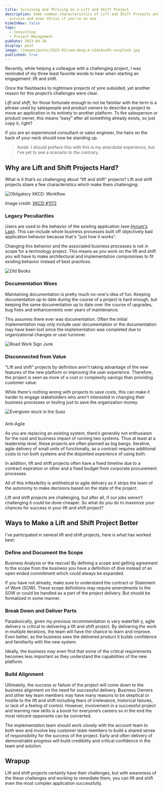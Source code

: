 ```yaml
---
title: Surviving and Thriving on a Lift and Shift Project
description: Some common characteristics of Lift and Shift Projects and how to
  survive and even thrive if you're on one
hideInNav: false
tags:
  - Consulting
  - Project Management
pubDate: 2023-04-18
display: post
image: /images/posts/2023-03/sam-deng-m-x34vAsnFk-unsplash.jpg
published: true
---
```


  

Recently, while helping a colleague with a challenging project, I was reminded of my three least favorite words to hear when starting an engagement: lift and shift.

Once the flashbacks to nightmare projects of yore subsided, yet another reason for this project’s challenges were clear.

_Lift and shift_, for those fortunate enough to not be familiar with the term is a phrase used by salespeople and product owners to describe a project to move an application in its entirety to another platform. To the salesperson or product owner, this means “easy” after all something already exists, so just copy it, right?

If you are an experienced consultant or sales engineer, the hairs on the back of your neck should now be standing up.

> Aside: I should preface this with this is my anecdotal experience, but I’ve yet to see a scenario to the contrary.

  
## Why are Lift and Shift Projects Hard?

  
What is it that’s so challenging about “lift and shift” projects? Lift and shift projects share a few characteristics which make them challenging:  

![Obligatory XKCD: Workflow](/images/posts/2023-03/workflow_2x.png)

Image credit: [XKCD #1172](https://xkcd.com/1172/)

[](https://xkcd.com/1172/)  

### Legacy Peculiarities

  
Users are used to the behavior of the existing application (see [Hyrum's Law](https://www.hyrumslaw.com/)). This can include whole business processes built off objectively bad application behavior because that's "just how it works".

Changing this behavior and the associated business processes is not in scope for a technology project. This means as you work on the lift and shift you will have to make architectural and implementation compromises to fit existing behavior instead of best practices.

  

![Old Books](/images/posts/2023-03/chris-lawton-zvKx6ixUhWQ-unsplash.jpg)

  

### Documentation Woes

  
Maintaining documentation is pretty much no-one's idea of fun. Keeping documentation up to date during the course of a project is hard enough, but keeping the same documentation up to date over the course of upgrades, bug fixes and enhancements over years of maintenance.

This assumes there ever was documentation. Often the initial implementation may only include user documentation or the documentation may have been lost since the implementation was completed due to organizational changes or user turnover.

  

![Road Work Sign Junk](/images/posts/2023-03/tyler-nix-7kwjU9MMbYU-unsplash.jpg)

  

### Disconnected from Value

  
"Lift and shift" projects by definition aren't taking advantage of the new features of the new platform or improving the user experience. Therefore, the project is seen as more of a cost or complexity savings than providing customer value.

While there's nothing wrong with projects to save costs, this can make it harder to engage stakeholders who aren't interested in changing their business processes or tooling just to save the organization money.

  

![Evergiven stuck in the Suez](/images/posts/2023-03/Ever_Given_in_Suez_Canal_viewed_from_ISS.jpg)

###   
Anti-Agile

  
As you are replacing an existing system, there’s generally not enthusiasm for the cost and business impact of running two systems. Thus at least at a leadership level, these projects are often planned as big bangs. Iterative, agile delivery of small units of functionally, as a contrast requires additional costs to run both systems and the disjointed experience of using both.

In addition, lift and shift projects often have a fixed timeline due to a contract expiration or other and a fixed budget from corporate procurement processes.  
  
All of this inflexibility is antithetical to agile delivery as it strips the team of the autonomy to make decisions based on the state of the project.  
  

Lift and shift projects are challenging, but after all, if our jobs weren’t challenging it could be done cheaper. So what do you do to maximize your chances for success in your lift and shift project?  
  
## Ways to Make a Lift and Shift Project Better

  
I’ve participated in several lift and shift projects, here is what has worked best:

  
### Define and Document the Scope

Business Analysis or the rescue! By defining a scope and getting agreement to the scope from the business you have a definition of dive instead of an open ended commitment which could always be expanded.

If you have not already, make sure to understand the contract or Statement of Work (SOW). These scope definitions may require amendments to the SOW or could be handled as a part of the project delivery. But should be formalized in some manner.

  
### Break Down and Deliver Parts

Paradoxically, given my previous recommendation is very waterfall-y, agile delivery is critical to delivering a lift and shift project. By delivering the work in multiple iterations, the team will have the chance to learn and improve. Even better, as the business sees the delivered product it builds confidence and familiarity with the new system. 

Ideally, the business may even find that some of the critical requirements becomes less important as they understand the capabilities of the new platform.  
  
### Build Alignment

Ultimately, the success or failure of the project will come down to the business alignment on the need for successful delivery. Business Owners and other key team members may have many reasons to be skeptical or hostile to the lift and shift including fears of irrelevance, historical failures, or lack of a feeling of control. However, involvement in a successful project and learning new skills is a boost for everyone’s careers so in the end the most reticent opponents can be converted.

The implementation team should work closely with the account team to both woo and involve key customer team members to build a shared sense of responsibility for the success of the project. Early and often delivery of demonstrable progress will build credibility and critical confidence in the team and solution.

  

## Wrapup

  
Lift and shift projects certainly have their challenges, but with awareness of the these challenges and working to remediate them, you can lift and shift even the most complex application successfully.
